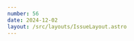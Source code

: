 ```yaml
---
number: 56
date: 2024-12-02
layout: /src/layouts/IssueLayout.astro
---
```



<Title title={`Issue ${frontmatter.number}`} date={frontmatter.date} />

<NewsletterSponsorSlot
  title="Codemagic makes Apple M2 machines available, even on the free tier!"
  url={`https://codemagic.io/start/?utm_campaign%3DiOS%20CI%20Newsletter%26utm_medium%3Dweb%26utm_source%3DiOS%20CI%20Newsletter%20Issue%20${frontmatter.number}%26utm_content%3D2024-12-02`}
  description="Codemagic is the first CI/CD to make Apple M2 machines available to everyone (including the free tier!). This is a free upgrade from M1 machines with no price change."
  image="https://d2thv89fb05cma.cloudfront.net/ioscinewsletter/images/codemagic-star.png"
/>

**🚀 The perfect developer tools bundle 🚀**

If you have been following my content for a while, you will know that I am passionate about helping mobile developers and teams **improve their developer experience**.

In fact, that is one of the main reasons why I took an interest in the **tooling** and **automation** side of mobile development very early on in my career and a big part of why I started this newsletter.

During my career, I have seen first hand the impact that investing in either developing or purchasing developer tools can have on the **pace** and **quality** of the software you deliver to your users.

For this reason, I have always wanted to make an app that helps developers in the same way other developer tools help me in my day to day.

And so I did! Earlier this year, [Hidde](https://bsky.app/profile/hiddevdploeg.bsky.social) and I decided to join forces and embark on a mission to craft the best possible developer experiences in one of the hardest yet most important parts of the app development process: **shipping your apps**. We created a native **macOS client for App Store Connect** called [Helm](https://bsky.app/profile/helm-app.bsky.social) that has since helped over 5,000 developers ship their apps faster and better!

Today, I am thrilled to announce that we have partnered with [Antoine van der Lee](https://x.com/twannl) to offer you **contingent pricing** for [Helm](https://bsky.app/profile/helm-app.bsky.social) and [RocketSim](https://x.com/rocketsim_app). If you would like to learn more about how contingent pricing works and find out more about how **you can subscribe to both apps in the cheapest way possible**, check out [this article on Antoine's blog](https://www.avanderlee.com/optimization/contingent-pricing-for-in-app-subscriptions/).

<Providers />

## [📦 Ready-to-run Swift Package to bump your version and build number on CI/CD](https://d2thv89fb05cma.cloudfront.net/ioscinewsletter/code/CIHelper.zip)

Kicking off a brand new kind of **email-only** content for the newsletter this week. Along with great content in every issue, I am going to also share **ready-to-use code** that you bring directly into your **CI/CD workflows**.

To kick things off, download the code for a tool I built last week that:

- Sets the **version number** of all your app targets based on the name of the current branch.
- Bumps the **build number** for all your app targets to be higher than the latest build number on TestFlight.
- **Commits** and **pushes** the changes to the release branch.

Best thing? It's built entirely in Swift! 🎉

## [✂️ A practical example on how to cut your app's size in half](https://ericsspace.com/articles/how-to-reduce-tpbank-appsize-by-half/)

Have you ever wondered **why an app takes so much space on your phone**? Or are you working an app and want to find a way to optimize its final bundle size?

That's exactly what Tuan Hoang has done. He has taken an app he uses every day and, through some research, has **found a way of cutting its size by half**! Thankfully for us, he has documented the process in this must-read article.

## [🚀 How to generate authentication tokens for the App Store Connect API using Swift](https://bootstragram.com/blog/jwt-tokens-app-store-connect-api-swift/)

The App Store Connect API requires authentication for its endpoints. Unlike other APIs, where you can simply generate and copy-paste an API key, authenticating with this API involves a more complex process. In this article, [Mickaël Floc'hlay](https://www.linkedin.com/in/mickaelflochlay/) provides an excellent guide to generating authentication tokens using Swift.

Alternatively, if you don't want to roll your own solution to communicate with the App Store Connect API, I would recommend you check out [Antoine van der Lee](https://x.com/twannl)'s [appstoreconnect-swift-sdk](https://github.com/AvdLee/appstoreconnect-swift-sdk) Swift Package, which provides an **authenticated networking client** and **type-safe endpoints generated from the API's OpenAPI spec**. It powers all of Helm's communication with the App Store Connect API and we love it so much that we now help maintain it too!

## [🕵️‍♂️ Automate memory leak discovery using GitHub Actions](https://www.amanjeet.me/discovering-ios-memory-leaks-part-three/)

Memory leaks are the cause of many mobile app issues in production such as crashes and diagnosing and fixing them can be incredibly hard.

Making sure that those memory leaks that you have put a lot of effort into fixing don't re-appear is incredibly important and, in this article, [Amanjeet Singh Gurtatta](https://x.com/droid_singh) shows you how you can **automatically audit your app for memory leaks using CI/CD**.

## [🚀 Use Bitrise on Amazon Web Services](https://bitrise.io/blog/post/bitrise-on-aws-benefits-of-using-a-cloud-native-mobile-ci-cd-solution)

[Bitrise](https://x.com/bitrise) have recently announced that they have now added support to use your own **Amazon Web Services** nodes such as **EC2** instances as the underlying infrastructure for [Bitrise](http://x.com/bitrise)'s CI/CD service and use [Bitrise](http://x.com/bitrise) to manage them.

[Balázs Ilsinszki](https://x.com/ilsinszkibal) tells you all about it in this post on [Bitrise](http://x.com/bitrise)'s blog.
